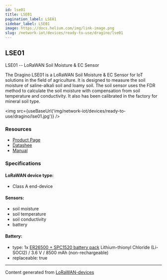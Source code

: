 ```yaml
---
id: lse01
title: LSE01
pagination_label: LSE01
sidebar_label: LSE01
image: https://docs.helium.com/img/link-image.png
slug: /network-iot/devices/ready-to-use/dragino/lse01
---
```



<LegacyContentBanner />

## LSE01

LSE01 -- LoRaWAN Soil Moisture & EC Sensor

The Dragino LSE01 is a LoRaWAN Soil Moisture & EC Sensor for IoT solutions in the field of
agriculture. It is designed to measure the soil moisture of saline-alkali soil and loamy soil. The
soil sensor uses the FDR method to calculate the soil moisture with compensation from soil
temperature and conductivity. It also has been calibrated in the factory for mineral soil type.

<img src={useBaseUrl('img/network-iot/devices/ready-to-use/dragino/lse01.jpg')} />

### Resources

- [Product Page](http://www.dragino.com/products/lora-lorawan-end-node/item/159-lse01.html)
- [Datashee](https://www.dropbox.com/sh/qr6vproz4z4kzjz/AACecQwieyQVhmwPil1awal4a/Datasheet_LSE01_LoRaWAN_Soil_Moisture_%26_EC_Sensor.pdf?dl=0)
- [Manual](http://wiki.dragino.com/xwiki/bin/view/Main/User%20Manual%20for%20LoRaWAN%20End%20Nodes/LSE01-LoRaWAN%20Soil%20Moisture%20%26%20EC%20Sensor%20User%20Manual/)

### Specifications

#### LoRaWAN device type:

- Class A end-device

#### Sensors:

- soil moisture
- soil temperature
- soil conductivity
- battery

#### Battery:

- type: 1x
  [ER26500 + SPC1520 battery pack](http://wiki.dragino.com/xwiki/bin/view/Main/How%20to%20calculate%20the%20battery%20life%20of%20Dragino%20sensors%3F/#H1.ER265002BSPC1520BatteryPack)
  Lithium-thionyl Chloride (Li-SOCl2) / 3.6 V / 8500 mAh (non-rechargeable)
- replaceable: true

---

Content generated from [LoRaWAN-devices](https://github.com/TheThingsNetwork/lorawan-devices)
